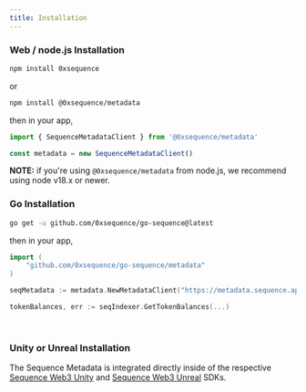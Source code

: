 ```yaml
---
title: Installation
---
```


### Web / node.js Installation

```bash
npm install 0xsequence
```
or
```bash
npm install @0xsequence/metadata
```

then in your app,

```ts
import { SequenceMetadataClient } from '@0xsequence/metadata'

const metadata = new SequenceMetadataClient()
```

**NOTE:** if you're using `@0xsequence/metadata` from node.js, we recommend using node v18.x or newer.


### Go Installation

```bash
go get -u github.com/0xsequence/go-sequence@latest
```

then in your app,

```go
import (
	"github.com/0xsequence/go-sequence/metadata"
)

seqMetadata := metadata.NewMetadataClient("https://metadata.sequence.app", http.DefaultClient)

tokenBalances, err := seqIndexer.GetTokenBalances(...)
```

<br />

### Unity or Unreal Installation

The Sequence Metadata is integrated directly inside of the respective [Sequence Web3 Unity](/games-sdk) and [Sequence Web3 Unreal](/games-sdk) SDKs.

<br />